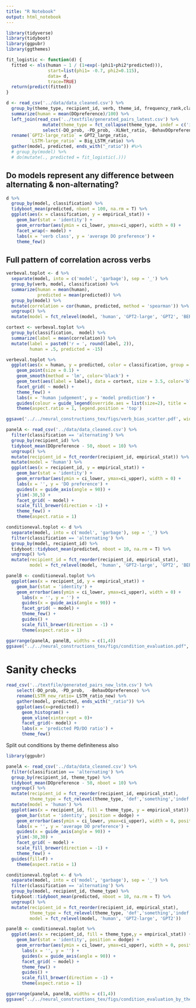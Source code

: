 ```yaml
---
title: "R Notebook"
output: html_notebook
---
```



```r
library(tidyverse)
library(tidyboot)
library(ggpubr)
library(ggthemes)

fit_logistic <- function(d) {
  fitted <- nls(human ~ 1 / (1+exp(-(phi1+phi2*predicted))),
                start=list(phi1= -0.7, phi2=0.115),
                data= d,
                trace=TRUE)
  return(predict(fitted))
}

d <- read_csv('../data/data_cleaned.csv') %>%
  group_by(theme_type, recipient_id, verb, theme_id, frequency_rank,classification) %>%
  summarize(human = mean(DOpreference)/100) %>%
  left_join(read_csv('../textfile/generated_pairs_latest.csv') %>% 
              mutate(theme_type = fct_collapse(theme_type, indef = c('indef', 'something'), def = c('def'))) %>%
              select(-DO_prob, -PD_prob, -XLNet_ratio, -BehavDOpreference)) %>%
  rename(`GPT2-large_ratio` = GPT2_large_ratio,
         `LSTM-large_ratio` = Big_LSTM_ratio) %>%
  gather(model, predicted, ends_with("_ratio")) #%>%
  # group_by(model) %>%
  # do(mutate(., predicted = fit_logistic(.)))
```

## Do models represent any difference between alternating & non-alternating?

```r
d %>%
  group_by(model, classification) %>%
  tidyboot_mean(predicted, nboot = 100, na.rm = T) %>%
  ggplot(aes(x = classification, y = empirical_stat)) +
    geom_bar(stat = 'identity') +
    geom_errorbar(aes(ymin = ci_lower, ymax=ci_upper), width = 0) +
    facet_wrap(~ model) +
    labs(x = 'verb class', y = 'average DO preference') +
    theme_few() 
```

## Full pattern of correlation across verbs

```r
verbeval.toplot <- d %>% 
  separate(model, into = c('model', 'garbage'), sep = '_') %>%
  group_by(verb, model, classification) %>%
  summarize(human = mean(human),
            predicted = mean(predicted)) %>%
  group_by(model) %>%
  mutate(correlation = cor(human, predicted, method = 'spearman')) %>%
  ungroup() %>%
  mutate(model = fct_relevel(model, 'human', 'GPT2-large', 'GPT2', 'BERT', 'LSTM-large', 'LSTM'))

cortext <- verbeval.toplot %>%
  group_by(classification,  model) %>%
  summarize(label = mean(correlation)) %>%
  mutate(label = paste0('r = ', round(label, 2)),
         human = .5, predicted = -15)

verbeval.toplot %>%
  ggplot(aes(x = human, y = predicted, color = classification, group = 1)) +
    geom_point(size = 0.1) +
    geom_smooth(method = 'lm', color='black') +
    geom_text(aes(label = label), data = cortext, size = 3.5, color='black') +
    facet_grid( ~ model) +
    theme_few() +
    labs(x = 'human judgement', y = 'model prediction') +
    guides(colour = guide_legend(override.aes = list(size=2), title = 'verb class')) +
    theme(aspect.ratio = 1, legend.position = 'top')

ggsave('../../neural_constructions_tex/figs/verb_bias_scatter.pdf', width = 8, height=3)
```

```r
panelA <- read_csv('../data/data_cleaned.csv') %>%
  filter(classification == 'alternating') %>%
  group_by(recipient_id) %>%
  tidyboot_mean(DOpreference - 50, nboot = 10) %>%
  ungroup() %>%
  mutate(recipient_id = fct_reorder(recipient_id, empirical_stat)) %>%
  mutate(model = 'human') %>%
  ggplot(aes(x = recipient_id, y = empirical_stat)) +
    geom_bar(stat = 'identity') +
    geom_errorbar(aes(ymin = ci_lower, ymax=ci_upper), width = 0) +
    labs(x = '', y = 'DO preference') +
    guides(x = guide_axis(angle = 90)) +
    ylim(-30,5) +
    facet_grid( ~ model) +
    scale_fill_brewer(direction = -1) +
    theme_few() +
    theme(aspect.ratio = 1)

conditioneval.toplot <- d %>% 
  separate(model, into = c('model', 'garbage'), sep = '_') %>%
  filter(classification == 'alternating') %>%
  group_by(model, recipient_id) %>%
  tidyboot::tidyboot_mean(predicted, nboot = 10, na.rm = T) %>%
  ungroup() %>%
  mutate(recipient_id = fct_reorder(recipient_id, empirical_stat),
         model = fct_relevel(model, 'human', 'GPT2-large', 'GPT2', 'BERT', 'LSTM-large', 'LSTM'))

panelB <- conditioneval.toplot %>%
  ggplot(aes(x = recipient_id, y = empirical_stat)) +
    geom_bar(stat = 'identity') +
    geom_errorbar(aes(ymin = ci_lower, ymax=ci_upper), width = 0) +
      labs(x = '', y = '') +
      guides(x = guide_axis(angle = 90)) +
      facet_grid( ~ model) +
      theme_few() +
      guides() +
      scale_fill_brewer(direction = -1) +
      theme(aspect.ratio = 1) 

ggarrange(panelA, panelB, widths = c(1,4))
ggsave("../../neural_constructions_tex/figs/condition_evaluation.pdf", width = 7, height = 2.4, unit = 'in')
```

# Sanity checks

```r
read_csv('../textfile/generated_pairs_new_lstm.csv') %>% 
    select(-DO_prob, -PD_prob,  -BehavDOpreference) %>% 
    rename(LSTM_new_ratio= LSTM_ratio_new) %>%
    gather(model, predicted, ends_with("_ratio")) %>%
    ggplot(aes(x=predicted)) +
      geom_histogram() +
      geom_vline(xintercept = 0)+
      facet_grid(~ model) +
      labs(x = 'predicted PD/DO ratio') +
      theme_few()
```

Split out conditions by theme definiteness also

```r
library(ggpubr)

panelA <- read_csv('../data/data_cleaned.csv') %>%
  filter(classification == 'alternating') %>%
  group_by(recipient_id, theme_type) %>%
  tidyboot_mean(DOpreference - 50, nboot = 10) %>%
  ungroup() %>%
  mutate(recipient_id = fct_reorder(recipient_id, empirical_stat),
         theme_type = fct_relevel(theme_type, 'def','something','indef')) %>%
  mutate(model = 'human') %>%
  ggplot(aes(x = recipient_id, fill = theme_type, y = empirical_stat)) +
    geom_bar(stat = 'identity', position = dodge) +
    geom_errorbar(aes(ymin = ci_lower, ymax=ci_upper), width = 0, position = dodge) +
    labs(x = '', y = 'average DO preference') +
    guides(x = guide_axis(angle = 90)) +
    ylim(-30,30) +
    facet_grid( ~ model) +
    scale_fill_brewer(direction = -1) +
    theme_few() +
  guides(fill=F) +
    theme(aspect.ratio = 1)

conditioneval.toplot <- d %>% 
  separate(model, into = c('model', 'garbage'), sep = '_') %>%
  filter(classification == 'alternating') %>%
  group_by(model, recipient_id, theme_type) %>%
  tidyboot::tidyboot_mean(predicted, nboot = 10, na.rm = T) %>%
  ungroup() %>%
  mutate(recipient_id = fct_reorder(recipient_id, empirical_stat),
         theme_type = fct_relevel(theme_type, 'def','something','indef'),
         model = fct_relevel(model, 'human', 'GPT2-large', 'GPT2'))

panelB <- conditioneval.toplot %>%
  ggplot(aes(x = recipient_id, fill = theme_type,y = empirical_stat)) +
    geom_bar(stat = 'identity', position = dodge) +
    geom_errorbar(aes(ymin = ci_lower, ymax=ci_upper), width = 0, position = dodge) +
      labs(x = '', y = '') +
      guides(x = guide_axis(angle = 90)) +
      facet_grid( ~ model) +
      theme_few() +
      guides() +
      scale_fill_brewer(direction = -1) +
      theme(aspect.ratio = 1) 

ggarrange(panelA, panelB, widths = c(1,4))
ggsave("../../neural_constructions_tex/figs/condition_evaluation_by_theme.pdf", width = 20, height = 8, unit = 'in')
```

